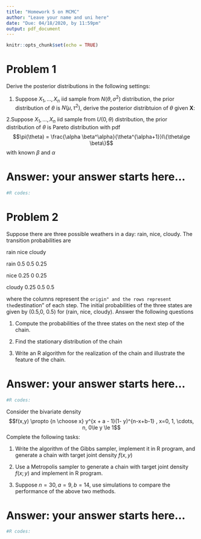 ```yaml
---
title: "Homework 5 on MCMC"
author: "Leave your name and uni here"
date: "Due: 04/18/2020, by 11:59pm"
output: pdf_document
---
```


```r
knitr::opts_chunk$set(echo = TRUE)
```

# Problem 1
Derive the posterior distributions in the following settings:

1. Suppose $X_1,...,X_n$ iid sample from $N(\theta, \sigma^2)$ distribution, the prior distribution of $\theta$ is $N(\mu, \tau^2)$, derive the posterior distribtuion of $\theta$ given $\mathbf{X}$:



2.Suppose $X_1,...,X_n$ iid sample from $U(0, \theta)$ distribution, the prior distribution of $\theta$ is Pareto distribution with pdf
$$\pi(\theta) = \frac{\alpha \beta^\alpha}{\theta^{\alpha+1}}I\{\theta\ge \beta\}$$ with known $\beta$ and $\alpha$


# Answer: your answer starts here...

```r
#R codes:
```

# Problem 2
Suppose there are three possible weathers in a day: rain, nice,
cloudy. The transition probabilities are

rain nice cloudy

rain 0.5 0.5 0.25

nice 0.25 0 0.25

cloudy 0.25 0.5 0.5

where the columns represent the ``origin" and the rows represent the
``destination" of each step. The initial probabilities of the three states are
given by (0.5,0, 0.5) for (rain, nice, cloudy). Answer the following questions


1.  Compute the probabilities of the three states on the next step of the chain.

2.  Find the stationary distribution of the chain

3.  Write an R algorithm for the realization of the chain and illustrate the
feature of the chain.

# Answer: your answer starts here...

```r
#R codes:
```


\paragraph{problem 3}

Consider the bivariate density
$$f(x,y) \propto {n \choose x} y^{x + a - 1}(1- y)^{n-x+b-1} , x=0, 1, \cdots, n, 0\le y \le 1$$
Complete the following tasks:

1. Write the algorithm of the Gibbs sampler,  implement it in R program, and generate a chain with target joint density $f(x,y)$

2. Use a Metropolis sampler to generate a chain with target joint density $f(x; y)$ and implement in R program.

3. Suppose $n = 30, a = 9, b = 14$, use simulations to compare the performance of the above two methods.

# Answer: your answer starts here...

```r
#R codes:
```

